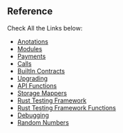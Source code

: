 ## Reference

Check All the Links below:

- [Anotations](/smart-contracts/reference/annotations)
- [Modules](/smart-contracts/reference/modules)
- [Payments](/smart-contracts/reference/payments)
- [Calls](/smart-contracts/reference/calls)
- [BuiltIn Contracts](/smart-contracts/reference/builtin-contracts)
- [Upgrading](/smart-contracts/reference/upgrading)
- [API Functions](/smart-contracts/reference/api-functions)
- [Storage Mappers](/smart-contracts/reference/storage-mappers)
- [Rust Testing Framework](/smart-contracts/reference/rust-testing-framework)
- [Rust Testing Framework Functions](/smart-contracts/reference/testing-framework-functions)
- [Debugging](/smart-contracts/reference/debugging)
- [Random Numbers](/smart-contracts/reference/random-numbers)
